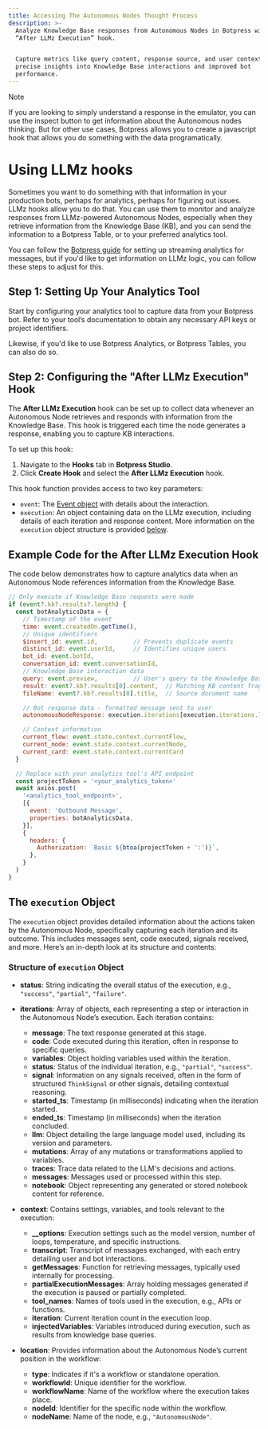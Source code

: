```yaml
---
title: Accessing The Autonomous Nodes Thought Process
description: >-
  Analyze Knowledge Base responses from Autonomous Nodes in Botpress with the
  “After LLMz Execution” hook.


  Capture metrics like query content, response source, and user context for
  precise insights into Knowledge Base interactions and improved bot
  performance.
---
```


<Note>
Note

If you are looking to simply understand a response in the emulator, you can use the inspect button to get information about the Autonomous nodes thinking. But for other use cases, Botpress allows you to create a javascript hook that allows you do something with the data programatically.
</Note>

# Using LLMz hooks

Sometimes you want to do something with that information in your production bots, perhaps for analytics, perhaps for figuring out issues. LLMz hooks allow you to do that. You can use them to monitor and analyze responses from LLMz-powered Autonomous Nodes, especially when they retrieve information from the Knowledge Base (KB), and you can send the information to a Botpress Table, or to your preferred analytics tool.

You can follow the [Botpress guide](/learn/guides/advanced/appendix/exporting-data/streaming-analytics-from-within-your-bot-with-hooks) for setting up streaming analytics for messages, but if you'd like to get information on LLMz logic, you can follow these steps to adjust for this.

## Step 1: Setting Up Your Analytics Tool

Start by configuring your analytics tool to capture data from your Botpress bot. Refer to your tool’s documentation to obtain any necessary API keys or project identifiers.

Likewise, if you'd like to use Botpress Analytics, or Botpress Tables, you can also do so.

## Step 2: Configuring the "After LLMz Execution" Hook

The **After LLMz Execution** hook can be set up to collect data whenever an Autonomous Node retrieves and responds with information from the Knowledge Base. This hook is triggered each time the node generates a response, enabling you to capture KB interactions.

To set up this hook:

1. Navigate to the **Hooks** tab in **Botpress Studio**.
2. Click **Create Hook** and select the **After LLMz Execution** hook.

This hook function provides access to two key parameters:

* `event`: The [Event object](/learn/get-started/dashboard/bot/events) with details about the interaction.
* `execution`: An object containing data on the LLMz execution, including details of each iteration and response content. More information on the `execution` object structure is provided [below](#the-execution-object).

## Example Code for the After LLMz Execution Hook

The code below demonstrates how to capture analytics data when an Autonomous Node references information from the Knowledge Base.

```javascript
// Only execute if Knowledge Base requests were made
if (event?.kb?.results?.length) {
  const botAnalyticsData = {
    // Timestamp of the event
    time: event.createdOn.getTime(),
    // Unique identifiers
    $insert_id: event.id,          // Prevents duplicate events
    distinct_id: event.userId,     // Identifies unique users
    bot_id: event.botId,
    conversation_id: event.conversationId,
    // Knowledge Base interaction data
    query: event.preview,          // User's query to the Knowledge Base
    result: event?.kb?.results[0].content,  // Matching KB content fragment
    fileName: event?.kb?.results[0].title,  // Source document name

    // Bot response data - formatted message sent to user
    autonomousNodeResponse: execution.iterations[execution.iterations.length - 1].message,

    // Context information
    current_flow: event.state.context.currentFlow,
    current_node: event.state.context.currentNode,
    current_card: event.state.context.currentCard
  }

  // Replace with your analytics tool's API endpoint
  const projectToken = '<your_analytics_token>'
  await axios.post(
    '<analytics_tool_endpoint>',
    [{
      event: 'Outbound Message',
      properties: botAnalyticsData,
    }],
    {
      headers: {
        Authorization: `Basic ${btoa(projectToken + ':')}`,
      },
    }
  )
}
```

## The `execution` Object

The `execution` object provides detailed information about the actions taken by the Autonomous Node, specifically capturing each iteration and its outcome. This includes messages sent, code executed, signals received, and more. Here’s an in-depth look at its structure and contents:

### Structure of `execution` Object

* **status**: String indicating the overall status of the execution, e.g., `"success"`, `"partial"`, `"failure"`.

* **iterations**: Array of objects, each representing a step or interaction in the Autonomous Node’s execution. Each iteration contains:
  * **message**: The text response generated at this stage.
  * **code**: Code executed during this iteration, often in response to specific queries.
  * **variables**: Object holding variables used within the iteration.
  * **status**: Status of the individual iteration, e.g., `"partial"`, `"success"`.
  * **signal**: Information on any signals received, often in the form of structured `ThinkSignal` or other signals, detailing contextual reasoning.
  * **started\_ts**: Timestamp (in milliseconds) indicating when the iteration started.
  * **ended\_ts**: Timestamp (in milliseconds) when the iteration concluded.
  * **llm**: Object detailing the large language model used, including its version and parameters.
  * **mutations**: Array of any mutations or transformations applied to variables.
  * **traces**: Trace data related to the LLM's decisions and actions.
  * **messages**: Messages used or processed within this step.
  * **notebook**: Object representing any generated or stored notebook content for reference.

* **context**: Contains settings, variables, and tools relevant to the execution:
  * **\_\_options**: Execution settings such as the model version, number of loops, temperature, and specific instructions.
  * **transcript**: Transcript of messages exchanged, with each entry detailing user and bot interactions.
  * **getMessages**: Function for retrieving messages, typically used internally for processing.
  * **partialExecutionMessages**: Array holding messages generated if the execution is paused or partially completed.
  * **tool\_names**: Names of tools used in the execution, e.g., APIs or functions.
  * **iteration**: Current iteration count in the execution loop.
  * **injectedVariables**: Variables introduced during execution, such as results from knowledge base queries.

* **location**: Provides information about the Autonomous Node’s current position in the workflow:
  * **type**: Indicates if it's a workflow or standalone operation.
  * **workflowId**: Unique identifier for the workflow.
  * **workflowName**: Name of the workflow where the execution takes place.
  * **nodeId**: Identifier for the specific node within the workflow.
  * **nodeName**: Name of the node, e.g., `"AutonomousNode"`.
